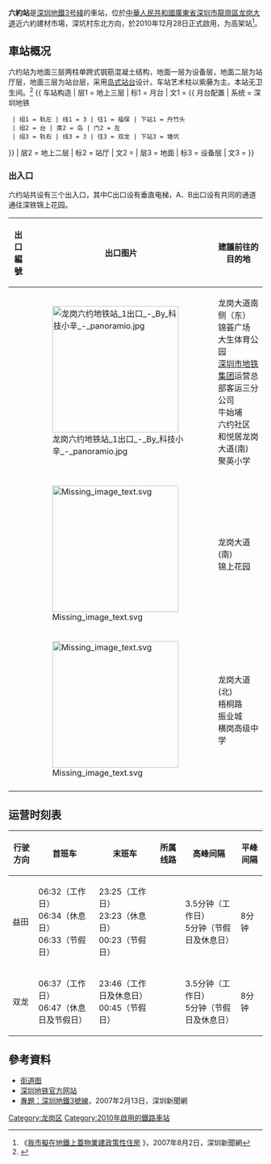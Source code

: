 {{noteTA
|G1=Transport
|G2=Railway
}}
{{Infobox station
|name = 六約
|image = File:六约站 外观 3号线 (20210904).jpg
|linecolour= {{深圳地鐵色彩|3}}
|caption = 外观（摄于2021.09.04）
|eng_name = Liuyue
|country = {{PRC}}
|borough = [[廣東省|廣東省]][[深圳市|深圳市]][[龍崗區|龍崗區]]
|address = [[龙岗大道|龙岗大道]]近六約建材市場
|coordinates = {{coord|22|38|3|N|114|10|49|E|display=it|type:railwaystation}}
|map = [http://www.szmc.net/public/cms/public/upload/ad/siteimg/ck/0320_b.jpg 深圳地铁官网]
|line = {{深圳地鐵|3|sl}}
|livery = #38510e
|platform = 2
|exits = 2
|hours = 06:38－23:46
|station_hours = 
|opened = 2010年12月28日
|services= {{Adjacent stations|system=Shenzhen Metro |line1=3|left1=塘坑|right1=丹竹頭|to-left1=雙龍|to-right1=福保}}
|structure = 高架車站
|platformtype = [[島式月台|島式月台]] 
|route_map ={{Routemap|inline=yes|legend=no|map=
\RP4!~MFADEg\utSTRf!~MFADEg\utSTRg!~MFADEg\RP4!~MFADEg~~ ~~{{rmri|u}}[[塘坑站_(深圳)|塘坑站]]
\RP4\uhtSTRe\uhtSTRe\RP4
\RP4\uhSTR+BSl\uhSTR+BSr!~num1r\RP4
\RP4\uhSTR+BSl!~num2l\uhSTR+BSr\RP4~~'''F3'''
\\RP4!~RP2q\uhSKRZ-Au\uhSKRZ-Au\RP4!~RP2q\~~[[长深高速|长深高速]]
\RP4\uhSTRe\uhSTRe\RP4
\\RP4!~MFADEf\uSTRf!~lCSTR(r)!~MFADEf\uSTRg!~lCSTR(l)!~MFADEf\RP4\~~ ~~{{rmri|d}}[[丹竹头站|丹竹头站]]
}}}}
'''六約站'''是[[深圳地鐵|深圳地鐵]][[深圳地鐵3号綫|3号綫]]的車站，位於[[中華人民共和國|中華人民共和國]][[廣東省|廣東省]][[深圳市|深圳市]][[龍崗區|龍崗區]][[龙岗大道|龙岗大道]]近六約建材市場，深坑村东北方向，於2010年12月28日正式啟用，为高架站<ref>《[http://www.sz.gov.cn/szyw/200708/t20070802_223172.htm 我市擬在地鐵上蓋物業建政策性住房] {{Wayback|url=http://www.sz.gov.cn/szyw/200708/t20070802_223172.htm |date=20080127114206 }}》，2007年8月2日，深圳新聞網</ref>。

==車站概况==
六约站为地面三层两柱单跨式钢筋混凝土结构，地面一层为设备层，地面二层为站厅层，地面三层为站台层，采用[[岛式站台|岛式站台]]设计。车站艺术柱以紫藤为主。本站无卫生间。<ref>{{cite news |url=http://news.163.com/10/1227/07/6OT4FIPC00014AED.html |title=16个车站一站一景 |author=深圳新闻网 |publisher=[[网易|网易]] |date=2010-12-27 |accessdate=2017-07-06 |archive-date=2016-11-14 |archive-url=https://web.archive.org/web/20161114001434/http://news.163.com/10/1227/07/6OT4FIPC00014AED.html |dead-url=no }}</ref>
{{ 车站构造
| 层1 = 地上三层 | 标1 = 月台
| 文1 = {{ 月台配置 | 系统 = 深圳地铁
  | 组1 = 轨左 | 线1 = 3 | 往1 = 福保 | 下站1 = 丹竹头
  | 组2 = 台 | 类2 = 岛 | 门2 = 左
  | 组3 = 轨右 | 线3 = 3 | 往3 = 双龙 | 下站3 = 塘坑
}}
| 层2 = 地上二层 | 标2 = 站厅
| 文2 = {{spml|客户服务|商铺|售票机|自动柜员机}}
| 层3 = 地面 | 标3 = 设备层
| 文3 = {{spml|出入口}}
}}
{{gallery|align=center | width = 300
| File:Shenzhen Metro Line 3 Liuyue Sta Platform.jpg|站台
| File:Shenzhen Metro Line 3 Liuyue Sta Concourse.jpg |站厅
| File:Shenzhen Metro Liuyue Station.jpg|书法字
}}

===出入口===
六约站共设有三个出入口，其中C出口设有垂直电梯，A、B出口设有共同的通道通往深铁锦上花园。
{| class="wikitable"
! 出口編號 
! 出口图片
! 建議前往的目的地
|-
| {{港鐵出口|A|附=盲}} 
| [[File:龙岗六约地铁站_1出口_-_By_科技小辛_-_panoramio.jpg|250px]]
| 龙岗大道南侧（东）<br>锦荟广场<br>大生体育公园<br>[[深圳市地铁集团|深圳市地铁集团]]运营总部客运三分公司<br>牛始埔<br>六约社区<br>和悦居龙岗大道(南)<br>聚英小学
|-
| {{港鐵出口|B|附=盲}}
| [[File:Missing_image_text.svg|250px]]
| 龙岗大道(南)<br>锦上花园
|-
| {{港鐵出口|C|附=盲升}} 
| [[File:Missing_image_text.svg|250px]]
| 龙岗大道(北)<br>梧桐路<br>振业城<br>横岗高级中学
|-
| bgcolor="#EEEEEE" colspan=3 | {{港鐵出口|註=盲升}}
|}


==运营时刻表==
{| class="wikitable"
|-
! 行驶方向 !! 首班车 !! 末班车 !! 所属线路 !! 高峰间隔 !! 平峰间隔
|-
|益田 || 06:32（工作日）<br>06:34（休息日）<br>06:33（节假日） || 23:25（工作日）<br>23:23（休息日）<br>00:23（节假日） || {{深圳地鐵|3|c}}|| 3.5分钟（工作日）<br>5分钟（节假日及休息日） || 8分钟
|-
|双龙 || 06:37（工作日）<br>06:47（休息日及节假日）  || 23:46（工作日及休息日）<br>00:45（节假日） || {{深圳地鐵|3|c}} || 3.5分钟（工作日）<br>5分钟（节假日及休息日） || 8分钟
|}

==參考資料==
{{reflist|30em}}
*[http://www.szmc.net/public/cms/public/upload/ad/siteimg/ck/0320_b.jpg 街道图]{{Dead link|date=2020年6月 |bot=InternetArchiveBot |fix-attempted=yes }}
*[http://www.szmc.net/page/service/service.html?code=2103&site=0329&newsSearchToken=cc07aa14-3e73-475b-9d81-036bf93f1112 深圳地铁官方网站] {{Wayback|url=http://www.szmc.net/page/service/service.html?code=2103&site=0329&newsSearchToken=cc07aa14-3e73-475b-9d81-036bf93f1112 |date=20190811134928 }}
*[https://web.archive.org/web/20170110031100/http://www.sznews.com/zhuanti/content/2007-02/13/content_871294.htm 專題：深圳地鐵3號線]，2007年2月13日，深圳新聞網

{{深圳地鐵3號線車站}}
{{深圳地鐵車站列表|SZM}}

[[Category:龙岗区|Category:龙岗区]]
[[Category:2010年啟用的鐵路車站|Category:2010年啟用的鐵路車站]]
